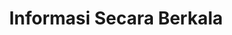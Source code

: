 ---
icon : memo-circle-info
iconType: "solid"
title: Informasi Secara Berkala
description: 'Informasi Publik'
---